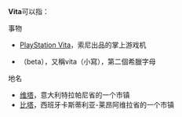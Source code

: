 {{Wiktionary}}

'''Vita'''可以指：

; 事物
* [[PlayStation_Vita|PlayStation Vita]]，索尼出品的掌上游戏机
*{{lang|el|[[Β|Β]]}}（beta），又稱vita（小寫{{lang|el|β}}），第二個希臘字母

; 地名
* [[维塔|维塔]]，意大利特拉帕尼省的一个市镇
* [[比塔|比塔]]，西班牙卡斯蒂利亚-莱昂阿维拉省的一个市镇

{{Disambig|cat=非中文名称消歧义}}